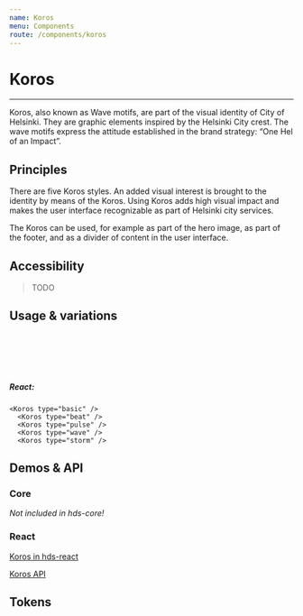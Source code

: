 ```yaml
---
name: Koros
menu: Components
route: /components/koros
---
```



# Koros

---

Koros, also known as Wave motifs, are part of the visual identity of City of Helsinki. They are graphic elements inspired by the Helsinki City crest. The wave motifs express the attitude established in the brand strategy: “One Hel of an Impact”.

## Principles

There are five Koros styles. An added visual interest is brought to the identity by means of the Koros. Using Koros adds high visual impact and makes the user interface recognizable as part of Helsinki city services.

The Koros can be used, for example as part of the hero image, as part of the footer, and as a divider of content in the user interface.

## Accessibility

> TODO

## Usage & variations

<Playground>
  <Koros type="basic" />
  <br />
  <Koros type="beat" />
  <br />
  <Koros type="pulse" />
  <br />
  <Koros type="wave" />
  <br />
  <Koros type="storm" />
</Playground>

##### React:
```tsx
<Koros type="basic" />
  <Koros type="beat" />
  <Koros type="pulse" />
  <Koros type="wave" />
  <Koros type="storm" />
```

## Demos & API

### Core

_Not included in hds-core!_

### React

[Koros in hds-react](/storybook/react/?path=/docs/components-koros--basic)

[Koros API](/storybook/react/?path=/docs/components-koros--basic)

## Tokens